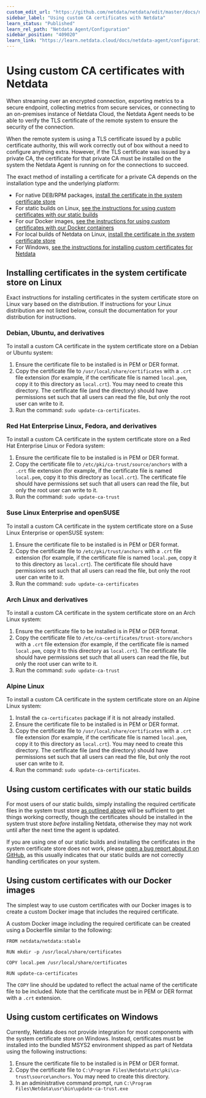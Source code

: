 ```yaml
---
custom_edit_url: "https://github.com/netdata/netdata/edit/master/docs/netdata-agent/configuration/using-custom-ca-certificates-with-netdata.md"
sidebar_label: "Using custom CA certificates with Netdata"
learn_status: "Published"
learn_rel_path: "Netdata Agent/Configuration"
sidebar_position: "409020"
learn_link: "https://learn.netdata.cloud/docs/netdata-agent/configuration/using-custom-ca-certificates-with-netdata"
---
```


# Using custom CA certificates with Netdata

When streaming over an encrypted connection, exporting metrics to a secure endpoint, collecting metrics from secure
services, or connecting to an on-premises instance of Netdata Cloud, the Netdata Agent needs to be able to verify
the TLS certificate of the remote system to ensure the security of the connection.

When the remote system is using a TLS certificate issued by a public certificate authority, this will work correctly
out of box without a need to configure anything extra. However, if the TLS certificate was issued by a private
CA, the certificate for that private CA must be installed on the system the Netdata Agent is running on for the
connections to succeed.

The exact method of installing a certificate for a private CA depends on the installation type and the underlying
platform:

- For native DEB/RPM packages, [install the certificate in the system certificate store](#installing-certificates-in-the-system-certificate-store-on-linux)
- For static builds on Linux, [see the instructions for using custom certificates with our static builds](#using-custom-certificates-with-our-static-builds)
- For our Docker images, [see the instructions for using custom certificates with our Docker containers](#using-custom-certificates-with-our-docker-images)
- For local builds of Netdata on Linux, [install the certificate in the system certificate store](#installing-certificates-in-the-system-certificate-store-on-linux)
- For Windows, [see the instructions for installing custom certificates for Netdata](#using-custom-certificates-on-windows)

## Installing certificates in the system certificate store on Linux

Exact instructions for installing certificates in the system certificate store on Linux vary based on the
distribution. If instructions for your Linux distribution are not listed below, consult the documentation for your
distribution for instructions.

### Debian, Ubuntu, and derivatives

To install a custom CA certificate in the system certificate store on a Debian or Ubuntu system:

1. Ensure the certificate file to be installed is in PEM or DER format.
2. Copy the certificate file to `/usr/local/share/certificates` with a `.crt` file extension (for example, if
   the certificate file is named `local.pem`, copy it to this directory as `local.crt`). You may need to create
   this directory. The certificate file (and the directory) should have permissions set such that all users can
   read the file, but only the root user can write to it.
3. Run the command: `sudo update-ca-certificates`.

### Red Hat Enterprise Linux, Fedora, and derivatives

To install a custom CA certificate in the system certificate store on a Red Hat Enterprise Linux or Fedora system:

1. Ensure the certificate file to be installed is in PEM or DER format.
2. Copy the certificate file to `/etc/pki/ca-trust/source/anchors` with a `.crt` file extension (for example,
   if the certificate file is named `local.pem`, copy it to this directory as `local.crt`). The certificate file
   should have permissions set such that all users can read the file, but only the root user can write to it.
3. Run the command: `sudo update-ca-trust`

### Suse Linux Enterprise and openSUSE

To install a custom CA certificate in the system certificate store on a Suse Linux Enterprise or openSUSE system:

1. Ensure the certificate file to be installed is in PEM or DER format.
2. Copy the certificate file to `/etc/pki/trust/anchors` with a `.crt` file extension (for example, if the certificate
   file is named `local.pem`, copy it to this directory as `local.crt`). The certificate file should have permissions
   set such that all users can read the file, but only the root user can write to it.
3. Run the command: `sudo update-ca-certificates`

### Arch Linux and derivatives

To install a custom CA certificate in the system certificate store on an Arch Linux system:

1. Ensure the certificate file to be installed is in PEM or DER format.
2. Copy the certificate file to `/etc/ca-certificates/trust-store/anchors` with a `.crt` file extension (for example,
   if the certificate file is named `local.pem`, copy it to this directory as `local.crt`). The certificate file
   should have permissions set such that all users can read the file, but only the root user can write to it.
3. Run the command: `sudo update-ca-trust`

### Alpine Linux

To install a custom CA certificate in the system certificate store on an Alpine Linux system:

1. Install the `ca-certificates` package if it is not already installed.
2. Ensure the certificate file to be installed is in PEM or DER format.
3. Copy the certificate file to `/usr/local/share/certificates` with a `.crt` file extension (for example, if
   the certificate file is named `local.pem`, copy it to this directory as `local.crt`). You may need to create
   this directory. The certificate file (and the directory) should have permissions set such that all users can
   read the file, but only the root user can write to it.
4. Run the command: `sudo update-ca-certificates`.

## Using custom certificates with our static builds

For most users of our static builds, simply installing the required certificate files in the system trust store
[as outlined above](#installing-certificates-in-the-system-certificate-store-on-linux) will be sufficient to get
things working correctly, though the certificates should be installed in the system trust store _before_ installing
Netdata, otherwise they may not work until after the next time the agent is updated.

If you are using one of our static builds and installing the certificates in
the system certificate store does not work, please [open a bug report about it on
GitHub](https://github.com/netdata/netdata/issues/new?template=BUG_REPORT.yml), as this usually indicates that
our static builds are not correctly handling certificates on your system.

## Using custom certificates with our Docker images

The simplest way to use custom certificates with our Docker images is to create a custom Docker image that includes
the required certificate.

A custom Docker image including the required certificate can be created using a Dockerfile similar to the following:

```
FROM netdata/netdata:stable

RUN mkdir -p /usr/local/share/certificates

COPY local.pem /usr/local/share/certificates

RUN update-ca-certificates
```

The `COPY` line should be updated to reflect the actual name of the certificate file to be included. Note that
the certificate must be in PEM or DER format with a `.crt` extension.

## Using custom certificates on Windows

Currently, Netdata does not provide integration for most components with the system certificate store on
Windows. Instead, certificates must be installed into the bundled MSYS2 environment shipped as part of Netdata
using the following instructions:

1. Ensure the certificate file to be installed is in PEM or DER format.
2. Copy the certificate file to `C:\Program Files\Netdata\etc\pki\ca-trust\source\anchors`. You may need to create
   this directory.
3. In an administrative command prompt, run `C:\Program Files\Netdata\usr\bin\update-ca-trust.exe`
